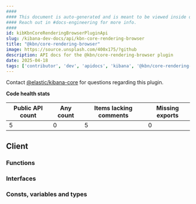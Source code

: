 ```yaml
---
####
#### This document is auto-generated and is meant to be viewed inside our experimental, new docs system.
#### Reach out in #docs-engineering for more info.
####
id: kibKbnCoreRenderingBrowserPluginApi
slug: /kibana-dev-docs/api/kbn-core-rendering-browser
title: "@kbn/core-rendering-browser"
image: https://source.unsplash.com/400x175/?github
description: API docs for the @kbn/core-rendering-browser plugin
date: 2025-04-18
tags: ['contributor', 'dev', 'apidocs', 'kibana', '@kbn/core-rendering-browser']
---
```




Contact [@elastic/kibana-core](https://github.com/orgs/elastic/teams/kibana-core) for questions regarding this plugin.

**Code health stats**

| Public API count  | Any count | Items lacking comments | Missing exports |
|-------------------|-----------|------------------------|-----------------|
| 5 | 0 | 5 | 0 |

## Client

### Functions
<DocDefinitionList data={kbnCoreRenderingBrowserObj.client.functions}/>

### Interfaces
<DocDefinitionList data={kbnCoreRenderingBrowserObj.client.interfaces}/>

### Consts, variables and types
<DocDefinitionList data={kbnCoreRenderingBrowserObj.client.misc}/>

